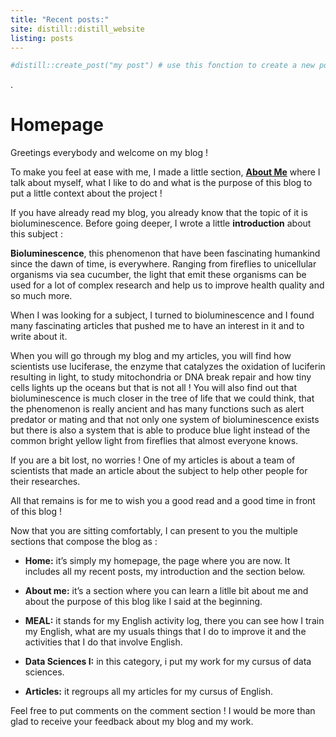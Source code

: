 ```yaml
---
title: "Recent posts:"
site: distill::distill_website
listing: posts
---
```


```r
#distill::create_post("my post") # use this fonction to create a new post
```
  
.  
  
# Homepage

Greetings everybody and welcome on my blog ! 

To make you feel at ease with me, I made a little section, [**About Me**](https://bastiendt.github.io/BastienDT_blog/posts/about/) where I talk about myself, what I like to do and what is the purpose of this blog to put a little context about the project !

If you have already read my blog, you already know that the topic of it is bioluminescence. Before going deeper, I wrote a little **introduction** about this subject :


**Bioluminescence**, this phenomenon that have been fascinating humankind since the dawn of time, is everywhere. Ranging from fireflies to unicellular organisms via sea cucumber, the light that emit these organisms can be used for a lot of complex research and help us to improve health quality and so much more. 


When I was looking for a subject, I turned to bioluminescence and I found many fascinating articles that pushed me to have an interest in it and to write about it. 


When you will go through my blog and my articles, you will find how scientists use luciferase, the enzyme that catalyzes the oxidation of luciferin resulting in light, to study mitochondria or DNA break repair and how tiny cells lights up the oceans but that is not all ! You will also find out that bioluminescence is much closer in the tree of life that we could think, that the phenomenon is really ancient and has many functions such as alert predator or mating and that not only one system of bioluminescence exists but there is also a system that is able to produce blue light instead of the common bright yellow light from fireflies that almost everyone knows.


If you are a bit lost, no worries ! One of my articles is about a team of scientists that made an article about the subject to help other people for their researches.


All that remains is for me to wish you a good read and a good time in front of this blog !


Now that you are sitting comfortably, I can present to you the multiple sections that compose the blog as :

* **Home:** it's simply my homepage, the page where you are now. It includes all my recent posts, my introduction and the section below.

* **About me:** it's a section where you can learn a litlle bit about me and about the purpose of this blog like I said at the beginning.

* **MEAL:** it stands for my English activity log, there you can see how I train my English, what are my usuals things that I do to improve it and the activities that I do that involve English.

* **Data Sciences I:** in this category, i put my work for my cursus of data sciences.

* **Articles:** it regroups all my articles for my cursus of English. 

Feel free to put comments on the comment section ! I would be more than glad to receive your feedback about my blog and my work.

